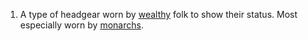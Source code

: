 #A type of headgear worn by [[wealthy]] folk to show their status.  Most especially worn by [[monarch]]s.